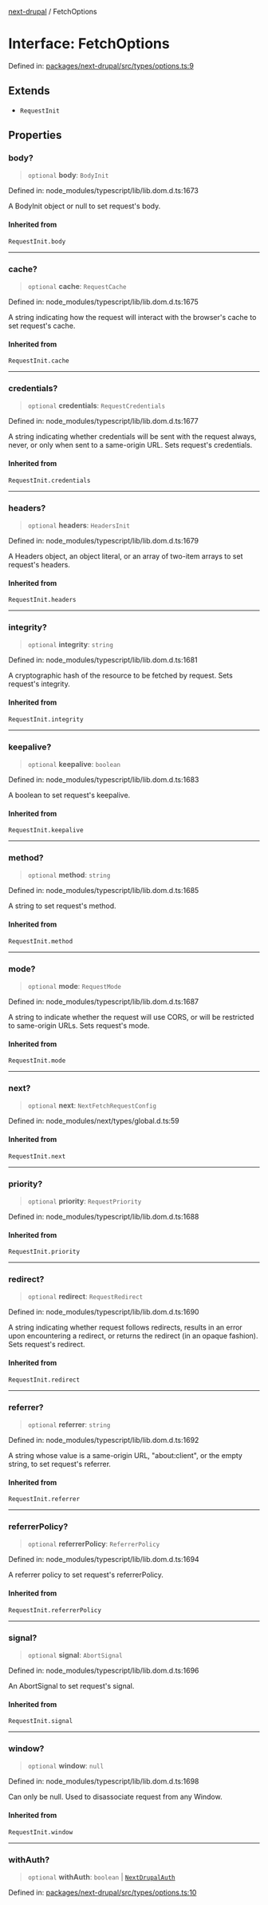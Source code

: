 [next-drupal](../globals.mdx) / FetchOptions

# Interface: FetchOptions

Defined in: [packages/next-drupal/src/types/options.ts:9](https://github.com/chapter-three/next-drupal/blob/99d53e7de9f279983acefda33ce5bc4643bafb3c/packages/next-drupal/src/types/options.ts#L9)

## Extends

- `RequestInit`

## Properties

### body?

> `optional` **body**: `BodyInit`

Defined in: node_modules/typescript/lib/lib.dom.d.ts:1673

A BodyInit object or null to set request's body.

#### Inherited from

`RequestInit.body`

---

### cache?

> `optional` **cache**: `RequestCache`

Defined in: node_modules/typescript/lib/lib.dom.d.ts:1675

A string indicating how the request will interact with the browser's cache to set request's cache.

#### Inherited from

`RequestInit.cache`

---

### credentials?

> `optional` **credentials**: `RequestCredentials`

Defined in: node_modules/typescript/lib/lib.dom.d.ts:1677

A string indicating whether credentials will be sent with the request always, never, or only when sent to a same-origin URL. Sets request's credentials.

#### Inherited from

`RequestInit.credentials`

---

### headers?

> `optional` **headers**: `HeadersInit`

Defined in: node_modules/typescript/lib/lib.dom.d.ts:1679

A Headers object, an object literal, or an array of two-item arrays to set request's headers.

#### Inherited from

`RequestInit.headers`

---

### integrity?

> `optional` **integrity**: `string`

Defined in: node_modules/typescript/lib/lib.dom.d.ts:1681

A cryptographic hash of the resource to be fetched by request. Sets request's integrity.

#### Inherited from

`RequestInit.integrity`

---

### keepalive?

> `optional` **keepalive**: `boolean`

Defined in: node_modules/typescript/lib/lib.dom.d.ts:1683

A boolean to set request's keepalive.

#### Inherited from

`RequestInit.keepalive`

---

### method?

> `optional` **method**: `string`

Defined in: node_modules/typescript/lib/lib.dom.d.ts:1685

A string to set request's method.

#### Inherited from

`RequestInit.method`

---

### mode?

> `optional` **mode**: `RequestMode`

Defined in: node_modules/typescript/lib/lib.dom.d.ts:1687

A string to indicate whether the request will use CORS, or will be restricted to same-origin URLs. Sets request's mode.

#### Inherited from

`RequestInit.mode`

---

### next?

> `optional` **next**: `NextFetchRequestConfig`

Defined in: node_modules/next/types/global.d.ts:59

#### Inherited from

`RequestInit.next`

---

### priority?

> `optional` **priority**: `RequestPriority`

Defined in: node_modules/typescript/lib/lib.dom.d.ts:1688

#### Inherited from

`RequestInit.priority`

---

### redirect?

> `optional` **redirect**: `RequestRedirect`

Defined in: node_modules/typescript/lib/lib.dom.d.ts:1690

A string indicating whether request follows redirects, results in an error upon encountering a redirect, or returns the redirect (in an opaque fashion). Sets request's redirect.

#### Inherited from

`RequestInit.redirect`

---

### referrer?

> `optional` **referrer**: `string`

Defined in: node_modules/typescript/lib/lib.dom.d.ts:1692

A string whose value is a same-origin URL, "about:client", or the empty string, to set request's referrer.

#### Inherited from

`RequestInit.referrer`

---

### referrerPolicy?

> `optional` **referrerPolicy**: `ReferrerPolicy`

Defined in: node_modules/typescript/lib/lib.dom.d.ts:1694

A referrer policy to set request's referrerPolicy.

#### Inherited from

`RequestInit.referrerPolicy`

---

### signal?

> `optional` **signal**: `AbortSignal`

Defined in: node_modules/typescript/lib/lib.dom.d.ts:1696

An AbortSignal to set request's signal.

#### Inherited from

`RequestInit.signal`

---

### window?

> `optional` **window**: `null`

Defined in: node_modules/typescript/lib/lib.dom.d.ts:1698

Can only be null. Used to disassociate request from any Window.

#### Inherited from

`RequestInit.window`

---

### withAuth?

> `optional` **withAuth**: `boolean` \| [`NextDrupalAuth`](../type-aliases/NextDrupalAuth.mdx)

Defined in: [packages/next-drupal/src/types/options.ts:10](https://github.com/chapter-three/next-drupal/blob/99d53e7de9f279983acefda33ce5bc4643bafb3c/packages/next-drupal/src/types/options.ts#L10)
